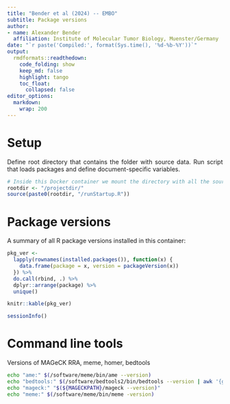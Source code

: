 ```yaml
---
title: "Bender et al (2024) -- EMBO"
subtitle: Package versions
author:
- name: Alexander Bender
  affiliation: Institute of Molecular Tumor Biology, Muenster/Germany
date: "`r paste('Compiled:', format(Sys.time(), '%d-%b-%Y'))`"
output:
  rmdformats::readthedown:
    code_folding: show
    keep_md: false
    highlight: tango
    toc_float:
      collapsed: false
editor_options: 
  markdown: 
    wrap: 200
---
```


<style>
body {
text-align: justify}
</style>

# Setup

Define root directory that contains the folder with source data. Run script that
loads packages and define document-specific variables.

```r

# Inside this Docker container we mount the directory with all the source data as "/projectdir/"
rootdir <- "/projectdir/"
source(paste0(rootdir, "/runStartup.R"))
```

# Package versions

A summary of all R package versions installed in this container:

```r

pkg_ver <-
  lapply(rownames(installed.packages()), function(x) {
    data.frame(package = x, version = packageVersion(x))
  }) %>%
  do.call(rbind, .) %>%
  dplyr::arrange(package) %>%
  unique()

knitr::kable(pkg_ver)

sessionInfo()
```

# Command line tools

Versions of MAGeCK RRA, meme, homer, bedtools

```bash

echo "ame:" $(/software/meme/bin/ame --version)
echo "bedtools:" $(/software/bedtools2/bin/bedtools --version | awk '{gsub("bedtools ", "");print}')
echo "mageck:" "$(${MAGECKPATH}/mageck --version)"
echo "meme:" $(/software/meme/bin/meme -version)
```
